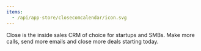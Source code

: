 ```yaml
---
items:
  - /api/app-store/closecomcalendar/icon.svg
---
```


<Slider items={items} />

Close is the inside sales CRM of choice for startups and SMBs. Make more calls, send more emails and close more deals starting today.
